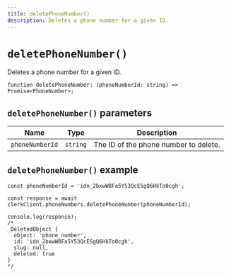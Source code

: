 ```yaml
---
title: deletePhoneNumber()
description: Deletes a phone number for a given ID.
---
```


# `deletePhoneNumber()`

Deletes a phone number for a given ID.

```tsx
function deletePhoneNumber: (phoneNumberId: string) => Promise<PhoneNumber>;
```

## `deletePhoneNumber()` parameters

| Name | Type | Description |
| --- | --- | --- |
| `phoneNumberId` | `string` | The ID of the phone number to delete. |

## `deletePhoneNumber()` example

```tsx
const phoneNumberId = 'idn_2bxwW8Fa5Y53QcESgQ6HkTo0cgh';

const response = await clerkClient.phoneNumbers.deletePhoneNumber(phoneNumberId);

console.log(response);
/* 
_DeletedObject {
  object: 'phone_number',
  id: 'idn_2bxwW8Fa5Y53QcESgQ6HkTo0cgh',
  slug: null,
  deleted: true
}
*/
```
